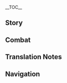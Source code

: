 {{CharacterTabs}}
{{LanguageTabs}}
{{Stub|1={{Meta/VO|tl=1|Japanese}}}}
__TOC__
==Story==
{{VO/Story
|character           = Kaeya
|language            = ja
|name                = ガイア

|vo_01_01_title      = 初めまして…
|vo_01_01_subtitle   = Hello
|vo_01_01_file       = VO_{language}{character} Hello.ogg
|vo_01_01_tx         = 西風騎士団、ガイア。お前に同行させてもらうぜ。騎士団のつまらないことよりも、お前の護衛の方がよっぽど面白そうだからな。
|vo_01_01_rm         = Sepyurosu Kishi-dan, Gaia. Omae ni doukou sasete morau ze. Kishi-dan no tsumaranai koto yori mo, omae no goei no kata ga yoppodo omoshiro-sou da kara na.
|vo_01_01_tl         = Knights of Favonius, Kaeya. Allow me to accompany you. Being your guard seems far more interesting than the boring Favonius stuff.

|vo_02_01_title      = 世間話・暇
|vo_02_01_subtitle   = Chat: Nothing to Do
|vo_02_01_file       = VO_{language}{character} Chat - Nothing to Do.ogg
|vo_02_01_tx         = お前もサボることがあるんだな。
|vo_02_01_rm         = Omae mo saboru koto ga aru nda na.
|vo_02_01_tl         = You sometimes slack off too, huh.
|vo_02_02_title      = 世間話・騎士団
|vo_02_02_subtitle   = Chat: Knights of Favonius
|vo_02_02_file       = VO_{language}{character} Chat - Knights of Favonius.ogg
|vo_02_02_tx         = 騎士団の仲間たちも今じゃ忙しくて手が回らないんだ。フフン。
|vo_02_02_rm         = Kishi-dan no nakama-tachi mo ima ja isogashikute tegamawaranai nda. Fufun.
|vo_02_02_tl         = My colleagues in the Knights are too busy to handle things now, haha.
|vo_02_03_title      = 世間話・だらだら
|vo_02_03_subtitle   = Chat: Laziness
|vo_02_03_file       = VO_{language}{character} Chat - Laziness.ogg
|vo_02_03_tx         = 随分と長居したな。そろそろ体を動かさないと、カビが生えちまうぞ。
|vo_02_03_rm         = Zuibun to nagai shita na. Sorosoro karada wo ugokasanai to, kabi ga hae chimau zo.
|vo_02_03_tl         = We've stayed quite a while. If you don't get moving soon, you'll end up growing mold.

<!-- Weather -->
|vo_03_01_title      = 雨の日…
|vo_03_01_subtitle   = When It Rains
|vo_03_01_file       = VO_{language}{character} When It Rains.ogg
|vo_03_01_tx         = この雨なら、氷の力ももっと強くなるはずだ。面白い。
|vo_03_01_rm         = Kono ame nara, koori no chikara mo motto tsuyoku naru hazu da. Omoshiroi.
|vo_03_01_tl         = In this rain, the power of Cryo should be even stronger. Interesting.
|vo_03_02_title      = 雪の日・逸話
|vo_03_02_subtitle   = When It Snows: Anecdote
|vo_03_02_file       = VO_{language}{character} When It Snows - Anecdote.ogg
|vo_03_02_tx         = フフ、せっかくの雪だ。怪談でもしてやろう。
|vo_03_02_rm         = Fufu, sekkaku no yuki da. Kaidan de mo shite yarou.
|vo_03_02_tl         = Fufu, since it's snowing, how about I tell you a ghost story?
|vo_03_03_title      = 雪の日・寒さ
|vo_03_03_subtitle   = When It Snows: Cold
|vo_03_03_file       = VO_{language}{character} When It Snows - Cold.ogg
|vo_03_03_tx         = どうした？寒いのか？
|vo_03_03_rm         = Dou shita? Samui no ka?
|vo_03_03_tl         = What's the matter? Are you cold?
|vo_03_04_title      = 風の日…
|vo_03_04_subtitle   = When It's Windy
|vo_03_04_file       = VO_{language}{character} When It's Windy.ogg
|vo_03_04_tx         = 本当に平和だな。しかし、いつまで続くことやら。
|vo_03_04_rm         = Hontou ni heiwa da na. Shikashi, itsu made tsudzuku koto yara.
|vo_03_04_tl         = It's truly peaceful. But who knows how long it'll last.

|vo_04_01_title      = おはよう…
|vo_04_01_subtitle   = Good Morning
|vo_04_01_file       = VO_{language}{character} Good Morning.ogg
|vo_04_01_tx         = 今日という日を楽しめよ。
|vo_04_01_rm         = Kyou to iu hi wo tanoshime yo.
|vo_04_01_tl         = Enjoy this day.
|vo_04_02_title      = こんにちは…
|vo_04_02_subtitle   = Good Afternoon
|vo_04_02_file       = VO_{language}{character} Good Afternoon.ogg
|vo_04_02_tx         = よっ、ちょっと酒場に行かないか？
|vo_04_02_rm         = Yo', chotto sakaba ni ikanai ka?
|vo_04_02_tl         = Yo, how about we go to the tavern for a bit?
|vo_04_03_title      = こんばんは…
|vo_04_03_subtitle   = Good Evening
|vo_04_03_file       = VO_{language}{character} Good Evening.ogg
|vo_04_03_tx         = お前、まさか暗いところが苦手なんじゃないよな？へぇ？どうやら…新しいネタが手に入ったようだ。
|vo_04_03_rm         = Omae, masaka kurai tokoro ga nigatenan ja nai yo na? Hee? Dou yara... atarashii neta ga te ni haitta you da.
|vo_04_03_tl         = You're not scared of dark places, are you? Oh? It seems... I've got some new material.
|vo_04_04_title      = おやすみ…
|vo_04_04_subtitle   = Good Night
|vo_04_04_file       = VO_{language}{character} Good Night.ogg
|vo_04_04_tx         = これで帰るのか？じゃあ、またな。あまり俺を待たせるなよ。
|vo_04_04_rm         = Kore de kaeru no ka? Jaa, mata na. Amari ore wo mataseru na yo.
|vo_04_04_tl         = Are you leaving now? See you, then. Don't make me wait too long.

|vo_05_01_title      = {name}自身について…
|vo_05_01_subtitle   = About {character}
|vo_05_01_file       = VO_{language}{character} About {character}.ogg
|vo_05_01_tx         = 最近アビス教団に余計なことをされてない？何か悩みがあるなら俺に言ってみろ。
|vo_05_01_rm         = Saikin Abisu Kyoudan ni yokei-na koto wo saretenai? Nani ka nayami ga aru nara ore ni itte miro.
|vo_05_01_tl         = Has the Abyss Order been causing you trouble recently? If you have any concerns, let me know.

|vo_06_01_title      = 雇用関係について…
|vo_06_01_subtitle   = About Us: Employment Relationship
|vo_06_01_file       = VO_{language}{character} About Us - Employment Relationship.ogg
|vo_06_01_tx         = 俺が必要な時はいつでも呼んでくれ。雇用関係がどうとかは気にするな。
|vo_06_01_rm         = Ore ga hitsuyou-na toki wa itsu de mo yonde kure. Koyou kankei ga dou toka wa ki ni suru na.
|vo_06_01_tl         = If you need me, call me anytime. Don't worry about things like employment relationship.
|vo_06_02_title      = 実力について…
|vo_06_02_subtitle   = About Us: Strength
|vo_06_02_friendship = 6
|vo_06_02_file       = VO_{language}{character} About Us - Strength.ogg
|vo_06_02_tx         = ほう？俺たちの雇用関係なんか気にするな、何度だって俺を呼べ。ボス？フフン、俺の本当の実力にビビるなよ。
|vo_06_02_rm         = Hou? Ore-tachi no koyou kankei nanka ki ni suru na, nando da tte ore wo yobe. Bosu? Fufun, ore no hontou no jitsuryoku ni bibiru na yo.
|vo_06_02_tl         = Oh? Don't worry about our employment relationship, call me as many times as you like. Boss? Haha, don't be scared by my true strength.

|vo_07_01_title      = 「神の目」について…
|vo_07_01_subtitle   = About the [[Vision]]
|vo_07_01_friendship = 4
|vo_07_01_file       = VO_{language}{character} About the Vision.ogg
|vo_07_01_tx         = 「神の目」の原理が分からない？うん…そうだな、例を挙げよう。視線を導く器官が目なら、元素の力を導く器官が「神の目」だ、簡単だろ？
|vo_07_01_rm         = "Kami no Me" no genri ga wakaranai? Un... sou da na, rei wo ageyou. Shisen wo michibiku kikan ga me nara, genso no chikara wo michibiku kikan ga "Kami no Me" da, kantan daro?
|vo_07_01_tl         = You don't understand how a "Vision" works? Hmm... Let me give you an example. If the instrument that guides sight is the eye, the instrument that guides elemental power is the "Vision". Easy, right?
|vo_07_02_title      = シェアしたいこと…
|vo_07_02_subtitle   = Something to Share
|vo_07_02_file       = VO_{language}{character} Something to Share.ogg
|vo_07_02_tx         = 酒は好きか？蒲公英酒は格別なんだ。何だと？まだ酒を飲める歳じゃない？ハハハ、じゃあ、モンドのアップルサイダーを飲んでみろ。美味い店を知っているんだ。
|vo_07_02_rm         = Sake wa suki ka? Dandiraion-shu wa kakubetsuna nda. Nani da to? Mada sake wo nomeru toshi ja nai? Hahaha, jaa, Mondo no appuru saidaa wo nonde miro. Umai mise wo shitte iru nda.
|vo_07_02_tl         = Do you like alcohol? Dandelion Wine is exceptional. What? You're not old enough to drink yet? Hahaha, then you should try Mondstadt's apple cider. I know a great place.
|vo_07_03_title      = 興味のあること…
|vo_07_03_subtitle   = Interesting Things
|vo_07_03_file       = VO_{language}{character} Interesting Things.ogg
|vo_07_03_tx         = ドラゴンスパインのフクロウを見たことあるか？そいつと目が合うと、何もかも見通されているような気分になるんだ、けど相手のことは一切分からない……なかなかそそるやつだと思わないか？
|vo_07_03_rm         = Doragonsupain no fukurou wo mitakoto aru ka? Soitsu to megaau to, nani mo ka mo mitoosarete iru you-na kibun ni naru nda, kedo aite no koto wa issai wakaranai... ...Nakanaka sosoru yatsu da to omowanai ka?
|vo_07_03_tl         = Have you ever seen the owls of Dragonspine? When your eyes meet, it's as if they see right through you, but you don't know anything about them... Quite intriguing, don't you think?

|vo_08_01_title      = [[Jean|ジン]]について…
|vo_08_01_subtitle   = About [[Jean]]
|vo_08_01_friendship = 4
|vo_08_01_file       = VO_{language}{character} About Jean.ogg
|vo_08_01_tx         = ん？代理団長か？しっかり支えてやってくれよ。
|vo_08_01_rm         = N? Dairi Danchou ka? Shikkari sasaete yatte kure yo.
|vo_08_01_tl         = Hm? The Acting Grandmaster? Make sure you give her plenty of support.
|vo_08_02_title      = [[Lisa|リサ]]について…
|vo_08_02_subtitle   = About [[Lisa]]
|vo_08_02_friendship = 4
|vo_08_02_file       = VO_{language}{character} About Lisa.ogg
|vo_08_02_tx         = リサか…何があっても期限までに本は返せよ。この前、そのことで彼女を怒らせちまってさ、今でも左腕の骨が痺れてるんだよ。
|vo_08_02_rm         = Risa ka... nani ga atte mo kigen made ni hon wa kaese yo. Kono mae, sono koto de kanojo wo okorasechimatte sa, ima de mo hidariude no hone ga shibire teru nda yo.
|vo_08_02_tl         = Lisa... No matter what, return your books by the deadline. The other day, I made her angry about that and that bone in my left arm is still tingling.
|vo_08_03_title      = [[Amber|アンバー]]について…
|vo_08_03_subtitle   = About [[Amber]]
|vo_08_03_friendship = 4
|vo_08_03_file       = VO_{language}{character} About Amber.ogg
|vo_08_03_tx         = 偵察騎士は利口で正義感のあるいい騎士だ。彼女の前では絶対に悪いことするなよ。
|vo_08_03_rm         = Teisatsu Kishi wa rikou de seigi-kan no aru ii Kishi da. Kanojo no maede wa zettai ni waruikoto suru na yo.
|vo_08_03_tl         = The Outrider is a good knight, clever with a sense of justice. Make sure not to do anything bad in front of her.
|vo_08_04_title      = [[Diluc|ディルック]]について…
|vo_08_04_subtitle   = About [[Diluc]]
|vo_08_04_friendship = 4
|vo_08_04_file       = VO_{language}{character} About Diluc.ogg
|vo_08_04_tx         = ディルック？子供の頃は可愛かったけどな。今じゃ自分の世界に閉じこもったままだ……要するにつまらないヤツってことさ。
|vo_08_04_rm         = Dirukku? Kodomo no koro wa kawaikattakedo na. Ima ja jibun no sekai ni tojikomotta mamada... ...Yousuru ni tsumaranai yatsu tte koto sa.
|vo_08_04_tl         = Diluc? He was cute as a kid. But now he's locked himself into his own world... In short, he's a boring guy.
|vo_08_05_title      = [[Klee|クレー]]について…
|vo_08_05_subtitle   = About [[Klee]]
|vo_08_05_friendship = 4
|vo_08_05_file       = VO_{language}{character} About Klee.ogg
|vo_08_05_tx         = クレーはどうやらまだ代理団長を躱すコツを理解してないようだな。せっかく、教えてやったのに…ははっ、冗談だ、代理団長には言うなよ。
|vo_08_05_rm         = Kuree wa dou yara mada Dairi Danchou wo kawasu kotsu wo rikai shitenai you da na. Sekkaku, oshiete yatta no ni... Haha', joudan da, Dairi Danchou ni wa iu na yo.
|vo_08_05_tl         = 
|vo_08_06_title      = [[Albedo|アルベド]]について…
|vo_08_06_subtitle   = About [[Albedo]]
|vo_08_06_friendship = 4
|vo_08_06_file       = VO_{language}{character} About Albedo.ogg
|vo_08_06_tx         = アルベドか、優雅で落ち着いていて才能もある、俺はかなり気に入っているぜ。なんだ？お前も気に入ったのか？
|vo_08_06_rm         = Arubedo ka, yuuga de ochitsuite ite sainou mo aru, ore wa kanari ki ni itte iru ze. Nan da? Omae mo ki ni itta no ka?
|vo_08_06_tl         = 
|vo_08_07_title      = [[Diona|ディオナ]]について…
|vo_08_07_subtitle   = About [[Diona]]
|vo_08_07_friendship = 4
|vo_08_07_file       = VO_{language}{character} About Diona.ogg
|vo_08_07_tx         = ディオナの作った酒を飲んだか？なんだ、まだ酒を飲める歳じゃないのか。はぁ、残念だ、この楽しみをお前と共有できないとは、実に残念だ。早く大人になりなよ。
|vo_08_07_rm         = Diona no tsukutta sake wo nonda ka? Na nda, mada sake wo nomeru toshi ja nai no ka. Haa, zannen da, kono tanoshimi wo omae to kyouyuu dekinai to wa, jitsu ni zannen da. Hayaku otona ni nari na yo.
|vo_08_07_tl         = 
|vo_08_08_title      = [[Varka|ファルカ]]について…
|vo_08_08_subtitle   = About [[Varka]]

|vo_08_08_file       = VO_{language}{character} About Varka.ogg
|vo_08_08_tx         = 今の西風騎士団に、大団長のようなやり方をできる人物がいなくて残念だ。はぁ、俺はああいう人こそ気に入っているのに。
|vo_08_08_rm         = Ima no Sepyurosu Kishi-dan ni, Dai-danchou no you-na yarikata wo dekiru jinbutsu ga inakute zannen da. Haa, ore wa aa iu hito koso ki ni itte iru no ni.
|vo_08_08_tl         = 
|vo_08_09_title      = [[Fischl|フィッシュル]]について…
|vo_08_09_subtitle   = About [[Fischl]]
|vo_08_09_friendship = 4
|vo_08_09_file       = VO_{language}{character} About Fischl.ogg
|vo_08_09_tx         = なに？フィッシュルが片目を隠す姿は「断罪の皇女」のイメージにそっくりだと？はははっ、それなら俺も王族の末裔だな、そうだろ？
|vo_08_09_rm         = Nani? Fisshuru ga katame wo kakusu sugata wa "Danzai no Koujo" no imeeji ni sokkuri da to? Hahaha', sore nara ore mo ouzoku no matsuei da na, sou daro?
|vo_08_09_tl         = 
|vo_08_10_title      = [[Noelle|ノエル]]について…
|vo_08_10_subtitle   = About [[Noelle]]
|vo_08_10_friendship = 4
|vo_08_10_file       = VO_{language}{character} About Noelle.ogg
|vo_08_10_tx         = この後輩の面倒を見るようにと、代理団長にお願いされた。だが、彼女は物分かりが良くて、あまり気を配る必要もない。なかなか、いい線いってると思うぜ。
|vo_08_10_rm         = Kono kouhai no mendou wo miru you ni to, Dairi Danchou ni onegaisareta. Da ga, kanojo wa monowakari ga yokute, amari ki wo kubaru hitsuyou mo nai. Nakanaka, iisen'itteru to omou ze.
|vo_08_10_tl         = 
|vo_08_11_title      = [[Rosaria|ロサリア]]について…
|vo_08_11_subtitle   = About [[Rosaria]]
|vo_08_11_friendship = 4
|vo_08_11_file       = VO_{language}{character} About Rosaria.ogg
|vo_08_11_tx         = ははっ、シスター・ロサリアの秘密を知りたいのか？そいつは教えられないな。だが、面倒事は面倒臭がるし、やる気が出ない時は出ないとはっきり言うヤツだ。この点に関しては誰かさんと比べて、自分に正直でいいヤツだと思うぜ。
|vo_08_11_rm         = Haha', Shisutaa Rosaria no himitsu wo shiritai no ka? Soitsu wa oshierarenai na. Da ga, mendou koto wa mendoukusa garushi, yaruki ga denai toki wa denai to hakkiri iu yatsu da. Kono ten ni kanshite wa dare ka-san to kurabete, jibun ni shoujikide ii yatsu da to omou ze.
|vo_08_11_tl         = 
|vo_08_12_title      = [[Sucrose|スクロース]]について…
|vo_08_12_subtitle   = About [[Sucrose]]
|vo_08_12_friendship = 4
|vo_08_12_file       = VO_{language}{character} About Sucrose.ogg
|vo_08_12_tx         = スクロースのやつは内気で物静かに見えるが、彼女の実験室にはものすごいもんが隠されてるって聞いたぜ。ああ、刺激的で…明らかに普通じゃないもんがな。…ん？俺？俺が女性の部屋をこっそり見るようなやつだと思ってるのか？
|vo_08_12_rm         = Sukuroosu no yatsu wa uchikide monoshizuka ni mieruga, kanojo no jikken-shitsu ni wa monosugoi mon ga kakusareteru tte kiita ze. Aa, shigeki-tekide... akiraka ni futsuu ja nai mon ga na. ...N? Ore? Ore ga josei no heya wo kossori miru you-na yatsu da to omotteru no ka?
|vo_08_12_tl         = 

|vo_08_13_title      = コレイについて…
|vo_08_13_friendship = 4
|vo_08_13_subtitle   = About [[Collei]]
|vo_08_13_file       = VO_{language}{character} About Collei.ogg
|vo_08_13_tx         = コレイ？本当になつかしい名前だ。俺に聞くなんて分かってるじゃないか。過去に何があったか教えてやってもいいぜ。ありのままを伝えるために…いっそ&mdash;&mdash;すべて最初から話そう！
|vo_08_13_rm         = 
|vo_08_13_tl         = 

|vo_08_14_title      = ミカについて…
|vo_08_14_friendship = 4
|vo_08_14_subtitle   = About [[Mika]]
|vo_08_14_file       = VO_{language}{character} About Mika.ogg
|vo_08_14_tx         = 最初のころ、ミカが結構なあがり症なのを見て、ちょっとした冗談を言ってやったんだ。だが、そのせいでさらに緊張させちまって、ひきつった笑顔を浮かべてな…挙句の果てに、謝罪の手紙まで送ってきたんだ。ハハッ、この単純で素直な気質は、シュミット家の遺伝と言うべきか？
|vo_08_14_rm         = Saisho no koro, Mika ga kekkou-na agarishou-na no wo mite, chotto shita joudan wo itte yatta nda. Da ga, sono sei de sara ni kinchou sasechimatte, hikitsutta egao wo ukabete na... Ageku no hate ni, shazai no tegami made okutte kita nda. Haha', kono tanjun de sunao-na kishitsu wa, Shumitto-ke no iden to iu beki ka?
|vo_08_14_tl         = 

|vo_09_01_title      = {name}を知る・１
|vo_09_01_subtitle   = More About {character}: I
|vo_09_01_file       = VO_{language}{character} More About {character} - 01.ogg
|vo_09_01_tx         = 騎兵隊長の肩書なんて大したもんじゃない。そう言えば、モンドの騎兵は全員、大団長に連れていかれたぞ。ハハハ。
|vo_09_01_rm         = Kihei Taichou no katagaki nante taishita mon ja nai. Sou ieba, Mondo no kihei wa zen'in, Dai-danchou ni tsurete ikareta zo. Hahaha.
|vo_09_01_tl         = 
|vo_09_02_title      = {name}を知る・２
|vo_09_02_subtitle   = More About {character}: II
|vo_09_02_friendship = 3
|vo_09_02_file       = VO_{language}{character} More About {character} - 02.ogg
|vo_09_02_tx         = 西風騎士団には全部で10人の隊長がいるんだ。だけど、全員に隊長の実力があるわけじゃないんだ。
|vo_09_02_rm         = Sepyurosu Kishi-dan ni wa zenbu de juu-nin no taichou ga iru nda. Da kedo, zen'in ni taichou no jitsuryoku ga aru wake ja nai nda.
|vo_09_02_tl         = 
|vo_09_03_title      = {name}を知る・３
|vo_09_03_subtitle   = More About {character}: III
|vo_09_03_friendship = 4
|vo_09_03_file       = VO_{language}{character} More About {character} - 03.ogg
|vo_09_03_tx         = 俺の目？俺の目なら問題ない。体の一部を覆い隠すのは普通だろ？服やズボンだって同じことじゃないか。
|vo_09_03_rm         = Ore no me? Ore no me nara mondainai. Karada no ichibu wo ooikakusu no wa futsuu daro? Fuku ya zubon da tte onaji koto ja nai ka.
|vo_09_03_tl         = 
|vo_09_04_title      = {name}を知る・４
|vo_09_04_subtitle   = More About {character}: IV
|vo_09_04_friendship = 5
|vo_09_04_file       = VO_{language}{character} More About {character} - 04.ogg
|vo_09_04_tx         = カーンルイア？ほお～いろいろ知ってるな。カーンルイアの栄光はとっくに消えているよ。今残っているものは全員罪人だ。あいつらのことを気にする必要なんてないだろう。
|vo_09_04_rm         = Kaanruia? Hoo~ iroiro shitteru na. Kaanruia no eikou wa tokku ni kiete iru yo. Ima nokotte iru mono wa zen'in tsumibitoda. Aitsu-ra no koto wo ki ni suru hitsuyou nante nai darou.
|vo_09_04_tl         = 
|vo_09_05_title      = {name}を知る・５
|vo_09_05_subtitle   = More About {character}: V
|vo_09_05_friendship = 6
|vo_09_05_file       = VO_{language}{character} More About {character} - 05.ogg
|vo_09_05_tx         = 俺たち、知り合ってからそんなに経つのか。お前との旅は、俺の人生の中で一番面白いことだろうな。これからも俺をガッカリさせないでくれよ。
|vo_09_05_rm         = Ore-tachi, shiriatte kara sonna ni tatsu no ka. Omae to no tabi wa, ore no jinsei no naka de ichiban omoshiroi koto darou na. Kore kara mo ore wo gakkari sa senaide kure yo.
|vo_09_05_tl         = 

|vo_10_01_title      = {name}の趣味…
|vo_10_01_subtitle   = {character}'s Hobbies
|vo_10_01_file       = VO_{language}{character} Hobbies.ogg
|vo_10_01_tx         = 酒を味わうのも一種の芸術だ。モンドの酒は風の神の恵みなんだ。しっかり味あわなくちゃこの幸せがもったいないだろ。
|vo_10_01_rm         = Sake wo ajiwau no mo isshu no geijutsu da. Mondo no sake wa Kaze no Kami no megumina nda. Shikkari aji awanakucha kono shiawase ga mottainai daro.
|vo_10_01_tl         = 
|vo_10_02_title      = {name}の悩み…
|vo_10_02_subtitle   = {character}'s Troubles
|vo_10_02_file       = VO_{language}{character} Troubles.ogg
|vo_10_02_tx         = 孤独？まさか。今まさに俺の横で喋っているヤツがいるだろ。
|vo_10_02_rm         = Kodoku? Masaka. Ima masani ore no yoko de shabette iru yatsu ga iru daro.
|vo_10_02_tl         = 
|vo_10_03_title      = 好きな食べ物…
|vo_10_03_subtitle   = Favorite Food
|vo_10_03_file       = VO_{language}{character} Favorite Food.ogg
|vo_10_03_tx         = モンド特製のスパークリング白ワインに蒲公英酒を3割ほど混ぜるんだ。苦味が完全に中和されるぞ。この酒は「午後の死」って言うんだ。美味いぞ。
|vo_10_03_rm         = Mondo tokusei no supaakuringu shiro wain ni Danderaion-shu wo san-wari hodo mazeru nda. Nigami ga kanzen ni chuuwa sareru zo. Kono sake wa "Desu in disu Afutanuun" tte iu nda. Umai zo.
|vo_10_03_tl         = 
|vo_10_04_title      = 嫌いな食べ物…
|vo_10_04_subtitle   = Least Favorite Food
|vo_10_04_file       = VO_{language}{character} Least Favorite Food.ogg
|vo_10_04_tx         = ブドウジュースをそのまま飲むヤツがいるとはな。ほんの少し日数をかければ美味い酒になるのに……本当にロマンが分からんヤツだ。
|vo_10_04_rm         = Budoujuusu wo sono mama nomu yatsu ga iru to wa na. Honno sukoshi nissuu wo kakereba umai sake ni naru no ni... ...Hontou ni roman ga wakaran yatsu da.
|vo_10_04_tl         = 

<!-- Receiving a Gift -->
|vo_11_01_title      = 贈り物を受け取る・1
|vo_11_01_subtitle   = Receiving a Gift: I
|vo_11_01_file       = VO_{language}{character} Receiving a Gift - 01.ogg
|vo_11_01_tx         = ほう、実にいい味だ。お前にこんな特技があったとはな。
|vo_11_01_rm         = Hou, jitsu ni ii aji da. Omae ni konna tokugi ga atta to wa na.
|vo_11_01_tl         = 

|vo_11_02_title      = 贈り物を受け取る・2
|vo_11_02_subtitle   = Receiving a Gift: II
|vo_11_02_file       = VO_{language}{character} Receiving a Gift - 02.ogg
|vo_11_02_tx         = 美酒も一緒なら、もっと美味くなるだろう。
|vo_11_02_rm         = Bishu mo issho nara, motto umaku naru darou.
|vo_11_02_tl         = 

|vo_11_03_title      = 贈り物を受け取る・3
|vo_11_03_subtitle   = Receiving a Gift: III
|vo_11_03_file       = VO_{language}{character} Receiving a Gift - 03.ogg
|vo_11_03_tx         = 心配するな、ゆっくりと食べたいだけだ。もちろん、最後まで食べるさ。
|vo_11_03_rm         = Shinpai suru na, yukkuri to tabetai dake da. Mochiron, saigo made taberu sa.
|vo_11_03_tl         = 

|vo_12_01_title      = 誕生日…
|vo_12_01_subtitle   = Birthday
|vo_12_01_file       = VO_{language}{character} Birthday.ogg
|vo_12_01_tx         = めでたい日だ。今日は心から楽しめるといいな。
|vo_12_01_rm         = Medetai hi da. Kyou wa kokoro kara tanoshimeruto ii na.
|vo_12_01_tl         = 

|vo_13_01_title      = 突破した感想・起
|vo_13_01_subtitle   = Feelings About Ascension: Intro
|vo_13_01_ascension  = 1
|vo_13_01_file       = VO_{language}{character} Feelings About Ascension - 01.ogg
|vo_13_01_tx         = へぇ、お前、やるなぁ。
|vo_13_01_rm         = Hee, omae, yaru naa.
|vo_13_01_tl         = 
|vo_13_02_title      = 突破した感想・承
|vo_13_02_subtitle   = Feelings About Ascension: Building Up
|vo_13_02_ascension  = 2
|vo_13_02_file       = VO_{language}{character} Feelings About Ascension - 02.ogg
|vo_13_02_tx         = 長いことお前の世話になってるな、礼を言うぜ。
|vo_13_02_rm         = Nagai koto omae no sewa ni natteru na, rei wo iu ze.
|vo_13_02_tl         = 
|vo_13_03_title      = 突破した感想・転
|vo_13_03_subtitle   = Feelings About Ascension: Climax
|vo_13_03_ascension  = 4
|vo_13_03_file       = VO_{language}{character} Feelings About Ascension - 03.ogg
|vo_13_03_tx         = 力がまた強くなった…何だその目は、俺より興奮してるように見えるのは気のせいか。
|vo_13_03_rm         = Chikara ga mata tsuyoku natta... nan da sono me wa, ore yori koufun shi teru you ni mieru no wa ki no sei ka.
|vo_13_03_tl         = 
|vo_13_04_title      = 突破した感想・結
|vo_13_04_subtitle   = Feelings About Ascension: Conclusion
|vo_13_04_ascension  = 6
|vo_13_04_file       = VO_{language}{character} Feelings About Ascension - 04.ogg
|vo_13_04_tx         = ただの同行者だと思っていたが、まさか俺のためにここまでしてくれるとはな…俺もきちんと応えないといけないな。旅を続けるんだ、友よ、全身全霊でもって応えよう。
|vo_13_04_rm         = Tada no doukoushada to omotte ita ga, masaka ore no tame ni koko made shite kureru to wa na... ore mo kichinto kotaenai to ikenai na. Tabi wo tsudzukeru nda, tomo yo, zenshinzenrei de motte kotaeyou.
|vo_13_04_tl         = 
}}

==Combat==
{{Combat VO
|character           = Kaeya
|language            = ja

|skill_1_tx          = おとなしくしやがれ！
|skill_1_tl          = Behave!<ref group="TN •"> A phrase usually used in the context of 'stay put' or 'stop struggling'.</ref>
|skill_1_rm          = Otonashiku shiyagare!
|skill_2_tx          = 凍れ！
|skill_2_tl          = Freeze!
|skill_2_rm          = Koore!
|skill_3_tx          = こいつはどうだ？
|skill_3_tl          = How's this?
|skill_3_rm          = Koitsu wa dou da?

|burst_1_tx          = 風邪ひくなよ。
|burst_1_tl          = Don't catch a cold.
|burst_1_rm          = Kaze hiku na yo.
|burst_2_tx          = すまん、すまん。
|burst_2_tl          = Sorry, sorry.
|burst_2_rm          = Suman, suman.
|burst_3_tx          = …この瞬間、お前は永遠を手にする。
|burst_3_tl          = ...This moment, you will gain eternity.
|burst_3_rm          = ...Kono shunkan, omae wa eien wo te ni suru.

|sprint-s_1_tx       = お前って本当にせっかちだな。
|sprint-s_1_tl       = You're really impatient, aren't you?
|sprint-s_1_rm       = Omae tte hontou ni sekkachi da na.
|sprint-s_2_file     = Sprint Start 02,Sprint Start 03,Sprint Start 04

|sprint-e_1_tx       = フン～
|sprint-e_1_tl       = Hm~
|sprint-e_1_rm       = Fun~

|glider_1_tx         = 風だ。
|glider_1_tl         = Wind.
|glider_1_rm         = Kaze da.
|glider_2_file       = Deploying Wind Glider 02,Deploying Wind Glider 03,Deploying Wind Glider 04

|chest_1_tx          = なかなか運がいいじゃないか！
|chest_1_tl          = Pretty lucky, aren't we!
|chest_1_rm          = Nakanaka un ga ii ja nai ka!
|chest_2_tx          = ふん、興味深い。
|chest_2_tl          = Hm, interesting.
|chest_2_rm          = Fun, kyoumi bukai.
|chest_3_tx          = ははっ、実に愉快だ。
|chest_3_tl          = Haha, this is indeed fun.
|chest_3_rm          = Haha', jitsu ni yukai da.

|low-hp_1_tx         = 本気出さないといけないようだな。
|low-hp_1_tl         = Looks like I need to get serious.
|low-hp_1_rm         = Honki dasanai to ikenai you da na.
|low-hp_2_tx         = つまらなくなってきやがった…
|low-hp_2_tl         = This is starting to get boring...
|low-hp_2_rm         = Tsumaranaku natte kiyagatta...
|low-hp_3_tx         = 面倒なヤツだ…
|low-hp_3_tl         = Troublesome guy...
|low-hp_3_rm         = Mendou-na yatsu da...

|ally-low-hp_1_tx    = 俺が手を貸すぜ。借りは返せよ。
|ally-low-hp_1_tl    = I'll lend you a hand. Repay me for this.
|ally-low-hp_1_rm    = Ore ga te wo kasuze. Kari wa kaese yo.
|ally-low-hp_2_tx    = おい、命を落としたらつまんないぞ。
|ally-low-hp_2_tl    = Hey, it'll be boring if you lose your life.
|ally-low-hp_2_rm    = Oi, inochi wo otoshitara tsumannai zo.

|fallen_1_tx         = お楽しみは…これから…
|fallen_1_tl         = The fun... has only just begun...
|fallen_1_rm         = O-tanoshimi wa... kore kara...
|fallen_2_tx         = フンッ、予想外だぜ…
|fallen_2_tl         = Hmph, this was unexpected...
|fallen_2_rm         = Fun', yosou-gai da ze...
|fallen_3_tx         = ザマぁない。
|fallen_3_tl         = How unsightly.<ref group="TN •"> A phrase often used to describe something as pathetic or unseemly, usually in response to one's failure.</ref>
|fallen_3_rm         = Zamaa nai.

|hit-l_1_file        = Light Hit Taken 01,Light Hit Taken 02,Light Hit Taken 03,Light Hit Taken 04,Light Hit Taken 05,Light Hit Taken 06

|hit-h_1_tx          = くそっ…
|hit-h_1_tl          = Damn it...
|hit-h_1_rm          = Kuso'...
|hit-h_2_tx          = ほどほどにしておけよ。
|hit-h_2_tl          = That's about enough.
|hit-h_2_rm          = Hodo hodo ni shite-oke yo.
|hit-h_3_file        = Heavy Hit Taken 03,Heavy Hit Taken 04,Heavy Hit Taken 05,Heavy Hit Taken 06

|join_1_tx           = 楽しみだな。
|join_1_tl           = I'm looking forward.
|join_1_rm           = Tanoshimi da na.
|join_2_tx           = 面白いものを探しに行こう。
|join_2_tl           = Let's go find something interesting.
|join_2_rm           = Omoshiroi mono wo sagashi ni ikou.
|join_3_tx           = 用意はとっくに出来てるぜ。
|join_3_tl           = I'm long prepared.
|join_3_rm           = Yooi wa tokku ni dekiteru ze.

|atk-l_1_file        = Light Attack 01,Light Attack 02,Light Attack 03,Light Attack 04,Light Attack 05,Light Attack 06,Light Attack 07

|atk-m_1_file        = Mid Attack 01,Mid Attack 02,Mid Attack 03

|atk-h_1_file        = Heavy Attack 01,Heavy Attack 02,Heavy Attack 03

|climb_1_file        = Climbing 01,Climbing 02,Climbing 03,Climbing 04,Climbing 05

|jump_1_file         = Jumping 01,Jumping 02,Jumping 03,Jumping 04,Jumping 05
}}

==Translation Notes==
{{Reflist|group=TN •}}

==Navigation==
{{Character Navbox|link type=vo-ja}}